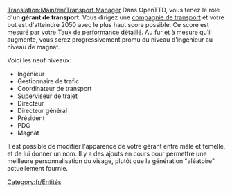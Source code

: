 [[Translation:Main/en/Transport Manager]]
{{en/-}}
Dans OpenTTD, vous tenez le rôle d'un '''gérant de transport'''. Vous dirigez une [[Main/fr/Compagnie de transport|compagnie de transport]] et votre but est d'atteindre 2050 avec le plus haut score possible. Ce score est mesuré par votre [[Main/fr/Taux de performance détaillé|Taux de performance détaillé]]. Au fur et à mesure qu'il augmente, vous serez progressivement promu du niveau d'ingénieur au niveau de magnat.

Voici les neuf niveaux:
*Ingénieur
*Gestionnaire de trafic
*Coordinateur de transport
*Superviseur de trajet
*Directeur
*Directeur général
*Président
*PDG
*Magnat

Il est possible de modifier l'apparence de votre gérant entre mâle et femelle, et de lui donner un nom. Il y a des ajouts en cours pour permettre une meilleure personnalisation du visage, plutôt que la génération "aléatoire" actuellement fournie.

[[Category:fr/Entités]]